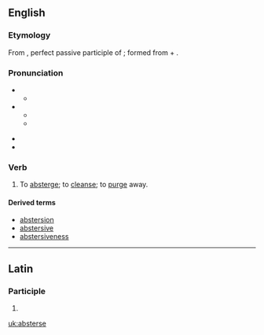 ==English==

===Etymology===
From {{etyl|la}} {{term|abstersus|lang=la}}, perfect passive participle of {{term|abstergeo|abstergeō|wipe off, wipe away|lang=la}}; formed from {{term|abs-|lang=la}} + {{term|tergeo|tergeō|wipe|lang=la}}.

===Pronunciation===
* {{a|RP}}
** {{IPA|/əbˈstɜːrs/}}
* {{a|US}}
** {{IPA|/ˌæbˈstɝs/}}
** {{SAMPA|/%{b"st3`s/}}

* {{hyphenation|ab|sterse}}
* {{rhymes|ɜːs}}

===Verb===
{{en-verb|absters|ing}}

# {{transitive}} To [[absterge]]; to [[cleanse]]; to [[purge]] away.

====Derived terms====
* [[abstersion]]
* [[abstersive]]
* [[abstersiveness]]

----

==Latin==

===Participle===
{{la-part-form|absterse}}

# {{inflection of|abstersus|abstersus|voc|m|s|lang=la}}

[[uk:absterse]]